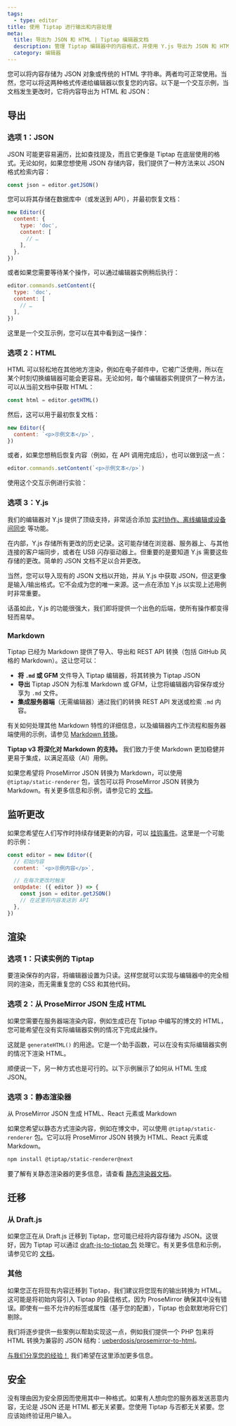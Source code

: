 ```yaml
---
tags:
  - type: editor
title: 使用 Tiptap 进行输出和内容处理
meta:
  title: 导出为 JSON 和 HTML | Tiptap 编辑器文档
  description: 管理 Tiptap 编辑器中的内容格式，并使用 Y.js 导出为 JSON 和 HTML，以实现高级功能。详细信息请见文档！
  category: 编辑器
---
```



您可以将内容存储为 JSON 对象或传统的 HTML 字符串。两者均可正常使用。当然，您可以将这两种格式传递给编辑器以恢复您的内容。以下是一个交互示例，当文档发生更改时，它将内容导出为 HTML 和 JSON：

## 导出

### 选项 1：JSON

JSON 可能更容易遍历，比如查找提及，而且它更像是 Tiptap 在底层使用的格式。无论如何，如果您想使用 JSON 存储内容，我们提供了一种方法来以 JSON 格式检索内容：

```js
const json = editor.getJSON()
```

您可以将其存储在数据库中（或发送到 API），并最初恢复文档：

```js
new Editor({
  content: {
    type: 'doc',
    content: [
      // …
    ],
  },
})
```

或者如果您需要等待某个操作，可以通过编辑器实例稍后执行：

```js
editor.commands.setContent({
  type: 'doc',
  content: [
    // …
  ],
})
```

这里是一个交互示例，您可以在其中看到这一操作：

<CodeDemo path="/guidecontent/exportjson?hideSource=true" />

### 选项 2：HTML

HTML 可以轻松地在其他地方渲染，例如在电子邮件中，它被广泛使用，所以在某个时刻切换编辑器可能会更容易。无论如何，每个编辑器实例提供了一种方法，可以从当前文档中获取 HTML：

```js
const html = editor.getHTML()
```

然后，这可以用于最初恢复文档：

```js
new Editor({
  content: `<p>示例文本</p>`,
})
```

或者，如果您想稍后恢复内容（例如，在 API 调用完成后），也可以做到这一点：

```js
editor.commands.setContent(`<p>示例文本</p>`)
```

使用这个交互示例进行实验：

<CodeDemo path="/guidecontent/exporthtml?hideSource=true" />

### 选项 3：Y.js

我们的编辑器对 Y.js 提供了顶级支持，非常适合添加 [实时协作、离线编辑或设备间同步](/collaboration/getting-started/overview) 等功能。

在内部，Y.js 存储所有更改的历史记录。这可能存储在浏览器、服务器上、与其他连接的客户端同步，或者在 USB 闪存驱动器上。但重要的是要知道 Y.js 需要这些存储的更改。简单的 JSON 文档不足以合并更改。

当然，您可以导入现有的 JSON 文档以开始，并从 Y.js 中获取 JSON，但这更像是输入/输出格式。它不会成为您的唯一来源。这一点在添加 Y.js 以实现上述用例时非常重要。

话虽如此，Y.js 的功能很强大，我们即将提供一个出色的后端，使所有操作都变得轻而易举。

### Markdown

Tiptap 已经为 Markdown 提供了导入、导出和 REST API 转换（包括 GitHub 风格的 Markdown）。这让您可以：

- **将 `.md` 或 GFM** 文件导入 Tiptap 编辑器，将其转换为 Tiptap JSON
- **导出** Tiptap JSON 为标准 Markdown 或 GFM，让您将编辑器内容保存或分享为 `.md` 文件。
- **集成服务器端**（无需编辑器）通过我们的转换 REST API 发送或检索 `.md` 内容。

有关如何处理其他 Markdown 特性的详细信息，以及编辑器内工作流程和服务器端使用的示例，请参见 [Markdown 转换](/conversion/import-export/markdown)。

**Tiptap v3 将深化对 Markdown 的支持。** 我们致力于使 Markdown 更加稳健并更易于集成，以满足高级（AI）用例。

如果您希望将 ProseMirror JSON 转换为 Markdown，可以使用 `@tiptap/static-renderer` 包，该包可以将 ProseMirror JSON 转换为 Markdown。有关更多信息和示例，请参见它的 [文档](/editor/api/utilities/static-renderer)。

## 监听更改

如果您希望在人们写作时持续存储更新的内容，可以 [挂钩事件](/editor/api/events)。这里是一个可能的示例：

```js
const editor = new Editor({
  // 初始内容
  content: `<p>示例内容</p>`,

  // 在每次更改时触发
  onUpdate: ({ editor }) => {
    const json = editor.getJSON()
    // 在这里将内容发送到 API
  },
})
```

## 渲染

### 选项 1：只读实例的 Tiptap

要渲染保存的内容，将编辑器设置为只读。这样您就可以实现与编辑器中的完全相同的渲染，而无需重复您的 CSS 和其他代码。

<CodeDemo path="/GuideContent/ReadOnly?inline=false&hideSource=false" />

### 选项 2：从 ProseMirror JSON 生成 HTML

如果您需要在服务器端渲染内容，例如生成已在 Tiptap 中编写的博文的 HTML，您可能希望在没有实际编辑器实例的情况下完成此操作。

这就是 `generateHTML()` 的用途。它是一个助手函数，可以在没有实际编辑器实例的情况下渲染 HTML。

<CodeDemo path="/GuideContent/GenerateHTML?inline=false&hideSource=false" />

顺便说一下，另一种方式也是可行的。以下示例展示了如何从 HTML 生成 JSON。

<CodeDemo path="/GuideContent/GenerateJSON?inline=false&hideSource=false" />

### 选项 3：静态渲染器

从 ProseMirror JSON 生成 HTML、React 元素或 Markdown

如果您希望以静态方式渲染内容，例如在博文中，可以使用 `@tiptap/static-renderer` 包。它可以将 ProseMirror JSON 转换为 HTML、React 元素或 Markdown。

```bash
npm install @tiptap/static-renderer@next
```

要了解有关静态渲染器的更多信息，请查看 [静态渲染器文档](/editor/api/utilities/static-renderer)。

<CodeDemo src="https://deploy-preview-6012--tiptap-embed.netlify.app/preview/examples/staticrendering?inline=false&hideSource=false" />

## 迁移

### 从 Draft.js

如果您正在从 Draft.js 迁移到 Tiptap，您可能已经将内容存储为 JSON。这很好，因为 Tiptap 可以通过 [draft-js-to-tiptap 包](https://github.com/ueberdosis/draft-js-to-tiptap) 处理它。有关更多信息和示例，请参见它的 [文档](https://github.com/ueberdosis/draft-js-to-tiptap/blob/main/README.md)。

### 其他

如果您正在将现有内容迁移到 Tiptap，我们建议将您现有的输出转换为 HTML。这可能是将初始内容引入 Tiptap 的最佳格式，因为 ProseMirror 确保其中没有错误。即使有一些不允许的标签或属性（基于您的配置），Tiptap 也会默默地将它们剔除。

我们将逐步提供一些案例以帮助实现这一点，例如我们提供一个 PHP 包来将 HTML 转换为兼容的 JSON 结构：[ueberdosis/prosemirror-to-html](https://github.com/ueberdosis/html-to-prosemirror)。

[与我们分享您的经验！](mailto:humans@tiptap.dev) 我们希望在这里添加更多信息。

## 安全

没有理由因为安全原因而使用其中一种格式。如果有人想向您的服务器发送恶意内容，无论是 JSON 还是 HTML 都无关紧要。您使用 Tiptap 与否都无关紧要。您应该始终验证用户输入。
